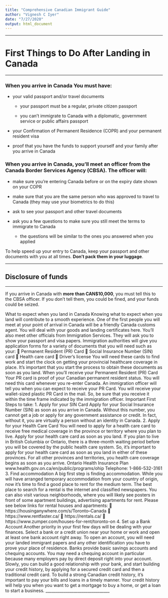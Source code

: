 ```yaml
---
title: "Comprehensive Canadian Immigrant Guide"
author: "Vignesh C Iyer"
date: "7/27/2020"
output: html_document
---
```

***
# First Things to Do After Landing in Canada
***

### When you arrive in Canada You must have: 

* your valid passport and/or travel documents 

  * your passport must be a regular, private citizen passport 

  * you can’t immigrate to Canada with a diplomatic, government service or public affairs passport 

* your Confirmation of Permanent Residence (COPR) and your permanent resident visa 

* proof that you have the funds to support yourself and your family after you arrive in Canada 

### When you arrive in Canada, you’ll meet an officer from the Canada Border Services Agency (CBSA). The officer will: 

* make sure you’re entering Canada before or on the expiry date shown on your COPR 

* make sure that you are the same person who was approved to travel to Canada (they may use your biometrics to do this) 

* ask to see your passport and other travel documents 

* ask you a few questions to make sure you still meet the terms to immigrate to Canada 
  
  * the questions will be similar to the ones you answered when you applied 
  
To help speed up your entry to Canada, keep your passport and other documents with you at all times. **Don’t pack them in your luggage**. 

***
## Disclosure of funds 
***
If you arrive in Canada with **more than CAN$10,000**, you must tell this to the CBSA officer. If you don’t tell them, you could be fined, and your funds could be seized.

What to expect when you land in Canada Knowing what to expect when you land will contribute to a smooth experience. One of the first people you will meet at your point of arrival in Canada will be a friendly Canada customs agent. You will deal with your goods and landing certificates here. You’ll also meet other officials from Immigration Services. They will ask you to show your passport and visa papers. Immigration authorities will give you application forms for a variety of documents that you will need such as your:  Permanent Resident (PR) Card  Social Insurance Number (SIN) card  Health care card  Driver’s license You will need these cards to find work and start the clock on getting your provincial healthcare coverage in place. It’s important that you start the process to obtain these documents as soon as you land. When you’ll receive your Permanent Resident (PR) Card Your PR card is proof of your Canadian permanent resident status. You will need this card whenever you re-enter Canada. An immigration officer will tell you when you can expect to receive your PR Card. You will receive your wallet-sized plastic PR Card in the mail. So, be sure that you receive it within the time frame indicated by the immigration officer.
Important First Steps to take: 1. Apply for your SIN Card Apply for your Social Insurance Number (SIN) as soon as you arrive in Canada. Without this number, you cannot get a job or apply for any government assistance or credit. In fact, without it, you are virtually a person without an identity in Canada. 2. Apply for your Health Care Card You will need to apply for a health care card to receive free medical coverage in the province or territory where you plan to live. Apply for your health care card as soon as you land. If you plan to live in British Columbia or Ontario, there is a three-month waiting period before you will be covered by the public health care system. So, it’s important to apply for your health care card as soon as you land in either of these provinces. For all other provinces and territories, you health care coverage begins as soon as you arrive. Ontario Health Insurance Plan www.health.gov.on.ca/en/public/programs/ohip Telephone: 1-866-532-3161
3. Find accommodation A big first step is finding accommodation. While you will have arranged temporary accommodation from your country of origin, now it’s time to find a good place to rent for the medium term. The best place to search for a rental is the internet and classified newspapers. You can also visit various neighborhoods, where you will likely see posters in front of some apartment buildings, advertising apartments for rent. Please see below links for rental houses and apartments:  https://housinganywhere.com/s/Toronto--Canada  https://www.rentfaster.ca/  https://rentals.ca/  https://www.zumper.com/houses-for-rent/toronto-on 4. Set up a Bank Account Another priority in your first few days will be dealing with your finances. Select a bank or a credit union near your home or work and open at least one bank account right away. To open an account, you will need your landed immigrant papers and any other identification you have to prove your place of residence. Banks provide basic savings accounts and chequing accounts. You may need a chequing account in particular because many employers pay by direct deposit right into your account. Slowly, you can build a good relationship with your bank, and start building your credit history, by applying for a secured credit card and then a traditional credit card. To build a strong Canadian credit history, it’s important to pay your bills and loans in a timely manner. Your credit history will help you when you want to get a mortgage to buy a home, or get a loan to start a business. ________________________________